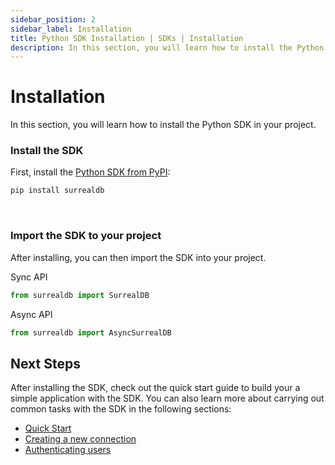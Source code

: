 ```yaml
---
sidebar_position: 2
sidebar_label: Installation
title: Python SDK Installation | SDKs | Installation
description: In this section, you will learn how to install the Python SDK in your project.
---
```


# Installation

In this section, you will learn how to install the Python SDK in your project. 

### Install the SDK

First, install the [Python SDK from PyPI](https://pypi.org/project/surrealdb/):

```sh
pip install surrealdb
```

<br />

### Import the SDK to your project

After installing, you can then import the SDK into your project.

Sync API

```python
from surrealdb import SurrealDB
```

Async API
```python
from surrealdb import AsyncSurrealDB
```

## Next Steps

After installing the SDK, check out the quick start guide to build your a simple application with the SDK. You can also learn more about carrying out common tasks with the SDK in the following sections:
- [Quick Start](/docs/sdk/python/start)
- [Creating a new connection](/docs/sdk/python/concepts/create-a-new-connection)
- [Authenticating users](/docs/sdk/python/concepts/handling-authentication)
